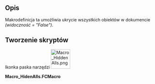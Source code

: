 <languages/>

{{Macro/pl
|Name=Macro HiddenAlls
|Translate=Makrodefinicja: Ukryj wszystko
|Icon=Macro_HiddenAlls.png
|Description=Ukrywa wszystkie obiekty w dokumencie ''(Widoczność = "False")''.
|Author=Mario52
|Version=00.01
|Date=2015-11-12
|FCVersion=wszystkie
|Download=[https://wiki.freecad.org/images/d/d6/Macro_HiddenAlls.png ToolBar Icon]
|SeeAlso=[[Macro_Toggle_Visibility2_1-2/pl|Makro Przełącz widoczność 2 1-2]]<br>[[Macro_Toggle_Visibility2_2-2/pl|Makro Przełącz widoczność 2 2-2]]<br>[[Macro_Toggle_Visibility/pl|Makro Przełącz widoczność]]<br>[[Macro_VisibleAlls/pl|Makro Widoczne wszystko]]<br>[[Macro_If_Selected_Stay_If_Not_Then_Delete/pl|Makro Jeżeli zaznaczone pozostaw Jeżeli nie to usuń]]
}}

<span id="Description"></span>
==Opis==

<div class="mw-translate-fuzzy">
Makrodefinicja ta umożliwia ukrycie wszystkich obiektów w dokumencie ''(widoczność = "False")''.
</div>

<span id="Script"></span>
==Tworzenie skryptów==

Ikonka paska narzędzi
[[Image:Macro_HiddenAlls.png|64px]]

'''Macro_HidenAlls.FCMacro'''

{{MacroCode|code=
import FreeCAD
#Macro_HideAllObjects
__title__="Macro_HideAlls"
__author__ = "Mario52"
__url__     = "https://freecad.org/index-fr.html"
__version__ = "00.00"
__date__    = "11/11/2015"

try:
    for ShapeNameObj in FreeCAD.ActiveDocument.Objects:   # hidden alls objects
        #print ShapeNameObj.Name
        FreeCADGui.ActiveDocument.getObject(ShapeNameObj.Name).Visibility = False
except Exception:
    None
}}

{{clear}}